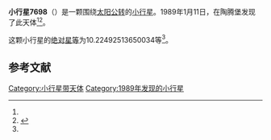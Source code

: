 {{Infobox planet
| bgcolour = #FFFFC0
| name = 7698 Schweitzer
| symbol = 
| image = 
| caption = 
| discovery = yes
| discovery_ref = 
| discoverer = {{link-en|佛蒙特·伯根|Freimut Börngen}}
| discovery_site = [[陶腾堡|陶腾堡]] 
| discovered = 1989年1月11日
| designations = yes
| mp_name = 
| named_after = 
| alt_names = 1989 AS6/ 1991 TY13 / 1993 FH53
| mp_category = [[主带小行星|主带小行星]]
| orbit_ref = <ref name="a">[http://ssd.jpl.nasa.gov/sbdb.cgi?sstr=7698 7698 Schweitzer] {{Wayback|url=http://ssd.jpl.nasa.gov/sbdb.cgi?sstr=7698 |date=20201124025215 }}，小行星數據庫瀏覽器（JPL Small-Body Database Browser）－[[美国国家航空航天局|美国国家航空航天局]]喷气推进实验室</ref>
| epoch = 2456400.5 (2013年4月18日更新)
| aphelion = {{convert|2.777542019323864|AU|km|3|abbr=on|lk=out}}
| perihelion = {{convert|2.044882906837849|AU|km|3|abbr=on}}
| semimajor = {{convert|2.411212463080856|AU|km|3|abbr=on}}
| eccentricity = 0.151927531
| period = 1367.576554 [[日|日]]<br />3.74[[儒略年|儒略年]]
| avg_speed = 
| inclination = 3.277272834238958
| asc_node = 122.5743245614202
| mean_anomaly = 
| arg_peri = 10.22492513650034
| satellites = 
| physical_characteristics = yes
| dimensions = 
| mass = 
| density = 
| surface_grav = 
| escape_velocity = 
| sidereal_day = 
| axial_tilt = 
| pole_ecliptic_lat = 
| pole_ecliptic_lon = 
| albedo = 
| temperatures= 
| temp_name1 = 
| mean_temp_1 = 
| max_temp_1 = 
| temp_name2 = 
| max_temp_2 = 
| spectral_type = 
| abs_magnitude = 10.22492513650034
}}

'''小行星7698'''（{{lang-en|7698 Schweitzer}}）是一颗围绕[[太阳|太阳]][[公转|公转]]的[[小行星|小行星]]。1989年1月11日，{{link-en|佛蒙特·伯根|Freimut Börngen}}在陶腾堡发现了此天体<ref name="a" /><ref>{{cite news|title=小行星列表|url=http://cfa-www.harvard.edu/iau/lists/NumberedMPs.txt|accessdate=2013-07-08|newspaper=哈佛大学|archive-date=2008-05-17|archive-url=https://web.archive.org/web/20080517010638/http://cfa-www.harvard.edu/iau/lists/NumberedMPs.txt|dead-url=no}}</ref>。

这颗小行星的[[绝对星等|绝对星等]]为10.22492513650034等<ref name="a" />。

==参考文献==
{{reflist}}
{{Minor Planet Number|[[小行星7697|小行星7697]]|[[小行星7699|小行星7699]]}}

{{小天体}}

[[Category:小行星带天体|Category:小行星带天体]]
[[Category:1989年发现的小行星|Category:1989年发现的小行星]]

{{asteroid-stub}}